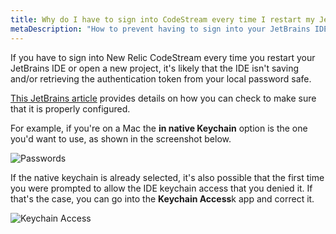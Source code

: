 ```yaml
---
title: Why do I have to sign into CodeStream every time I restart my JetBrains IDE?
metaDescription: "How to prevent having to sign into your JetBrains IDE every time you restart it."
---
```


If you have to sign into New Relic CodeStream every time you restart your JetBrains IDE or open a new project, it's likely that the IDE isn't saving and/or retrieving the authentication token from your local password safe. 

[This JetBrains article](https://www.jetbrains.com/help/idea/reference-ide-settings-password-safe.html) provides details on how you can check to make sure that it is properly configured.

For example, if you're on a Mac the **in native Keychain** option is the one you'd want to use, as shown in the screenshot below.

![Passwords](/images/JBPasswords.png)

If the native keychain is already selected, it's also possible that the first time you were prompted to allow the IDE keychain access that you denied it. If that's the case, you can go into the **Keychain Access**k app and correct it.

![Keychain Access](/images/KeychainAccess.png)
